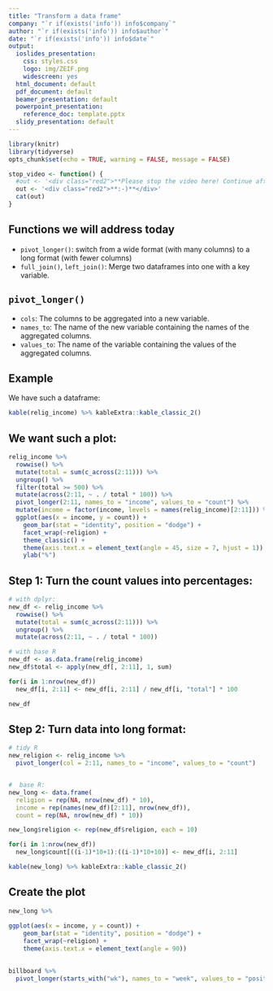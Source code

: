 ```yaml
---
title: "Transform a data frame"
company: "`r if(exists('info')) info$company`"
author: "`r if(exists('info')) info$author`"
date: "`r if(exists('info')) info$date`"
output:
  ioslides_presentation: 
    css: styles.css
    logo: img/ZEIF.png
    widescreen: yes
  html_document: default
  pdf_document: default
  beamer_presentation: default
  powerpoint_presentation:
    reference_doc: template.pptx
  slidy_presentation: default
---
```


```r
library(knitr)
library(tidyverse)
opts_chunk$set(echo = TRUE, warning = FALSE, message = FALSE)

stop_video <- function() {
  #out <- '<div class="red2">**Please stop the video here! Continue after completing the task!**</div>'
  out <- '<div class="red2">**:-)**</div>'
  cat(out)
}

```

## Functions we will address today {.build}

- `pivot_longer()`: switch from a wide format (with many columns) to a long format (with fewer columns) 
- `full_join()`, `left_join()`: Merge two dataframes into one with a key variable.

## `pivot_longer()`

- `cols`: The columns to be aggregated into a new variable.  
- `names_to`: The name of the new variable containing the names of the aggregated columns.  
- `values_to`: The name of the variable containing the values of the aggregated columns.  

## Example

We have such a dataframe:

```r
kable(relig_income) %>% kableExtra::kable_classic_2()
```

## We want such a plot:

```r
relig_income %>% 
  rowwise() %>%
  mutate(total = sum(c_across(2:11))) %>%
  ungroup() %>%
  filter(total >= 500) %>%
  mutate(across(2:11, ~ . / total * 100)) %>%
  pivot_longer(2:11, names_to = "income", values_to = "count") %>%
  mutate(income = factor(income, levels = names(relig_income)[2:11])) %>%
  ggplot(aes(x = income, y = count)) +
    geom_bar(stat = "identity", position = "dodge") +
    facet_wrap(~religion) + 
    theme_classic() + 
    theme(axis.text.x = element_text(angle = 45, size = 7, hjust = 1)) +
    ylab("%")
```


## Step 1: Turn the count values into percentages:


```r
# with dplyr:
new_df <- relig_income %>% 
  rowwise() %>%
  mutate(total = sum(c_across(2:11))) %>%
  ungroup() %>%
  mutate(across(2:11, ~ . / total * 100))

# with base R
new_df <- as.data.frame(relig_income)
new_df$total <- apply(new_df[, 2:11], 1, sum)

for(i in 1:nrow(new_df))  
  new_df[i, 2:11] <- new_df[i, 2:11] / new_df[i, "total"] * 100
```

```r
new_df
```

## Step 2: Turn data into long format:


```r
# tidy R
new_religion <- relig_income %>%
  pivot_longer(col = 2:11, names_to = "income", values_to = "count")


#  base R:
new_long <- data.frame(
  religion = rep(NA, nrow(new_df) * 10), 
  income = rep(names(new_df)[2:11], nrow(new_df)), 
  count = rep(NA, nrow(new_df) * 10))

new_long$religion <- rep(new_df$religion, each = 10)

for(i in 1:nrow(new_df))
  new_long$count[((i-1)*10+1):((i-1)*10+10)] <- new_df[i, 2:11]

```

```r
kable(new_long) %>% kableExtra::kable_classic_2()
```

## Create the plot

```r
new_long %>%
  
ggplot(aes(x = income, y = count)) +
    geom_bar(stat = "identity", position = "dodge") +
    facet_wrap(~religion) + 
    theme(axis.text.x = element_text(angle = 90))
```



##

```r
billboard %>%
  pivot_longer(starts_with("wk"), names_to = "week", values_to = "position", values_drop_na = TRUE)
```


